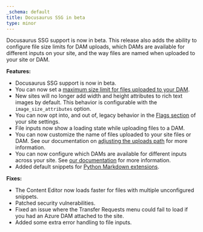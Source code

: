 ```yaml
---
_schema: default
title: Docusaurus SSG in beta
type: minor
---
```

Docusaurus SSG support is now in beta. This release also adds the ability to configure file size limits for DAM uploads, which DAMs are available for different inputs on your site, and the way files are named when uploaded to your site or DAM.

**Features:**

* Docusaurus SSG support is now in beta.
* You can now set a [maximum size limit for files uploaded to your DAM](/documentation/articles/managing-your-connected-dams/#limiting-size-of-uploads-to-your-dam).
* New sites will no longer add width and height attributes to rich text images by default. This behavior is configurable with the `image_size_attributes` option.
* You can now opt into, and out of, legacy behavior in the [Flags section](/documentation/articles/activating-flags) of your site settings.
* File inputs now show a loading state while uploading files to a DAM.
* You can now customize the name of files uploaded to your site files or DAM. See our documentation on [adjusting the uploads path](/documentation/articles/adjusting-the-uploads-path) for more information.
* You can now configure which DAMs are available for different inputs across your site. See [our documentation](/documentation/articles/managing-your-connected-dams/#determine-where-on-the-site-your-dam-can-be-used) for more information.
* Added default snippets for [Python Markdown extensions](/documentation/articles/editing-with-python-markdown).

**Fixes:**

* The Content Editor now loads faster for files with multiple unconfigured snippets.
* Patched security vulnerabilities.
* Fixed an issue where the Transfer Requests menu could fail to load if you had an Azure DAM attached to the site.
* Added some extra error handling to file inputs.